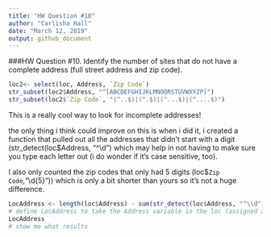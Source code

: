 ```yaml
---
title: "HW Question #10"
author: "Carlisha Hall"
date: "March 12, 2019"
output: github_document
---
```


###HW Question #10. Identify the number of sites that do not have a complete address (full street address and zip code).
```r
loc2<- select(loc, Address, `Zip Code`) 
str_subset(loc2$Address, "^[ABCDEFGHIJKLMNOQRSTUVWXYZP]") 
str_subset(loc2$`Zip Code`, "(^..$)|(^.$)|(^...$)|(^....$)")
```


This is a really cool way to look for incomplete addresses!

the only thing i think could improve on this is when i did it, i created a function that pulled out all the addresses that didn't start with a digit (str_detect(loc$Address, "^\\d") which may help in not having to make sure you type each letter out (i do wonder if it's case sensitive, too).

I also only counted the zip codes that only had 5 digits (loc$`Zip Code`,"\\d{5}")) which is only a bit shorter than yours so it's not a huge difference. 

```r
LocAddress <- length(loc$Address) - sum(str_detect(loc$Address, "^\\d") & str_detect(loc$`Zip Code`,"\\d{5}"), na.rm = TRUE)
# define LocAddress to take the Address variable in the loc (assigned above) and remove any address that doesn't start with a number (looking for ones without house numbers) and those that don't have 5 digits in the Zip Code variable (incomplete zip codes)
LocAddress
# show me what results
```

